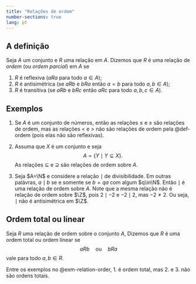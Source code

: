 ```yaml
---
title: "Relações de ordem"
number-sections: true 
lang: pt
---
```


## A definição

:::{#def-ordem}
Seja $A$ um conjunto e $R$ uma relação em $A$. Dizemos que $R$ é uma relação de *ordem* (ou *ordem parcial*) em $A$ se 

1. $R$ é reflexiva ($aRa$ para todo $a\in A$);
2. $R$ é antisimétrica (se $aRb$ e $bRa$ então $a=b$ para todo $a,b\in A$);
3. $R$ é transitiva (se $aRb$ e $bRc$ então $aRc$ para todo $a,b,c\in A$).
:::


## Exemplos

:::{#exm-relation-order}
1. Se $A$ é um conjunto de números, então as relações $\leq$ e $\geq$ são relações de ordem, mas as relações $<$ e $>$ não são relações de ordem pela @def-ordem (pois elas não são reflexivas). 

2. Assuma que $X$ é um conjunto e seja 
$$
A=\{Y\mid Y\subseteq X\}.
$$
As relações $\subseteq$ e $\supseteq$ são relações de ordem sobre $A$. 

3. Seja $A=\N$ e considere a relação $\mid$ de divisibilidade. Em outras palávras, $a\mid b$ se e somente se $b=qa$ com algum $q\in\N$. Então $\mid$ é uma relação de ordem sobre $A$. Note que a mesma relação não é relação de ordem sobre $\Z$, pois $2\mid -2$ e $-2\mid 2$, mas $-2\neq 2$. Ou seja, $\mid$ não é antisimétrica em $\Z$. 
:::



## Ordem total ou linear

:::{#def-ordem-total}
Seja $R$ uma relação de ordem sobre o conjunto $A$, Dizemos que $R$ é uma ordem total ou ordem linear se 
$$
aRb\quad \mbox{ou}\quad bRa
$$
vale para todo $a,b\in R$. 
:::

:::{#exr-ordem-total}
Entre os exemplos no @exm-relation-order, 1. é ordem total, mas 2. e 3. não são ordens totais. 
:::